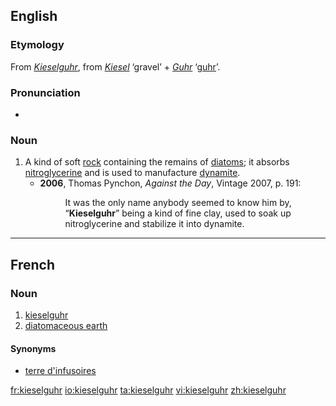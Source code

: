 ==English==
{{wikipedia}}

===Etymology===
From {{etyl|de}} ''[[Kieselguhr]]'', from ''[[Kiesel]]'' ‘gravel’ + ''[[Guhr]]'' ‘[[guhr]]’.

===Pronunciation===
* {{a|UK}} {{IPA|/ˈkiːzəlɡʊə/}}

===Noun===
{{en-noun|-}}

# A kind of soft [[rock]] containing the remains of [[diatom]]s; it absorbs [[nitroglycerine]] and is used to manufacture [[dynamite]].
#* '''2006''', Thomas Pynchon, ''Against the Day'', Vintage 2007, p. 191:
#*: It was the only name anybody seemed to know him by, “'''Kieselguhr'''” being a kind of fine clay, used to soak up nitroglycerine and stabilize it into dynamite.

----
==French==
{{wikipedia|lang=fr}}

===Noun===
{{fr-noun|m}}

# [[#English|kieselguhr]]
# [[diatomaceous earth]]

====Synonyms====
* [[terre d'infusoires]]


[[fr:kieselguhr]]
[[io:kieselguhr]]
[[ta:kieselguhr]]
[[vi:kieselguhr]]
[[zh:kieselguhr]]
